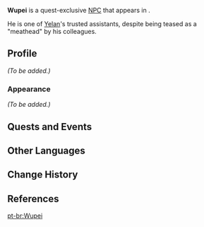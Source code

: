 {{Meta
<!--Remove this template after adding the missing info-->
|missing_NPC_profile  = yes
}}
{{Character Infobox
|type             = Quest NPC
|image            = NPC Wupei.png
|region           = Liyue
|location         = Liyue
|voiceEN          = [https://www.michaelmalconian.com Michael Malconian]<ref name="Michael Malconian">Michael Malconian: [https://www.michaelmalconian.com/resume EN VA's Resume] ([https://web.archive.org/web/20230705010423/https://www.michaelmalconian.com/resume Archived])</ref>
}}
'''Wupei''' is a quest-exclusive [[NPC]] that appears in {{Quest|Calculated Gambit}}.

He is one of [[Yelan]]'s trusted assistants, despite being teased as a "meathead" by his colleagues.

==Profile==
<!-- Detailed story/lore information goes here. -->
''(To be added.)''

===Appearance===
<!-- Keep appearance section short and concise. Limit to 2 paragraphs with 3-4 sentences each. -->
''(To be added.)''

==Quests and Events==
{{Quests and Events}}

==Other Languages==
{{Other Languages
|default_hidden = 1
|en      = Wupei
|zhs     = 武沛
|zhs_rm  = Wǔpèi
|zht     = 武沛
|zht_rm  = Wǔpèi
|ja      = 武沛
|ja_rm   = Buhai<ref>{{Ref/Quest|Seven-Star Selection|note=Japanese Voice-Over}}</ref>
|ko      = 무패
|es      = Wupei
|fr      = Wupei
|ru      = У Пэй
|th      = Wupei
|vi      = Wupei
|de      = Wupei
|id      = Wupei
|pt      = Wupei
|tr      = Wupei
|it      = Wupei
}}

==Change History==
{{Change History|2.7}}

==References==
{{Reflist}}

[[pt-br:Wupei]]